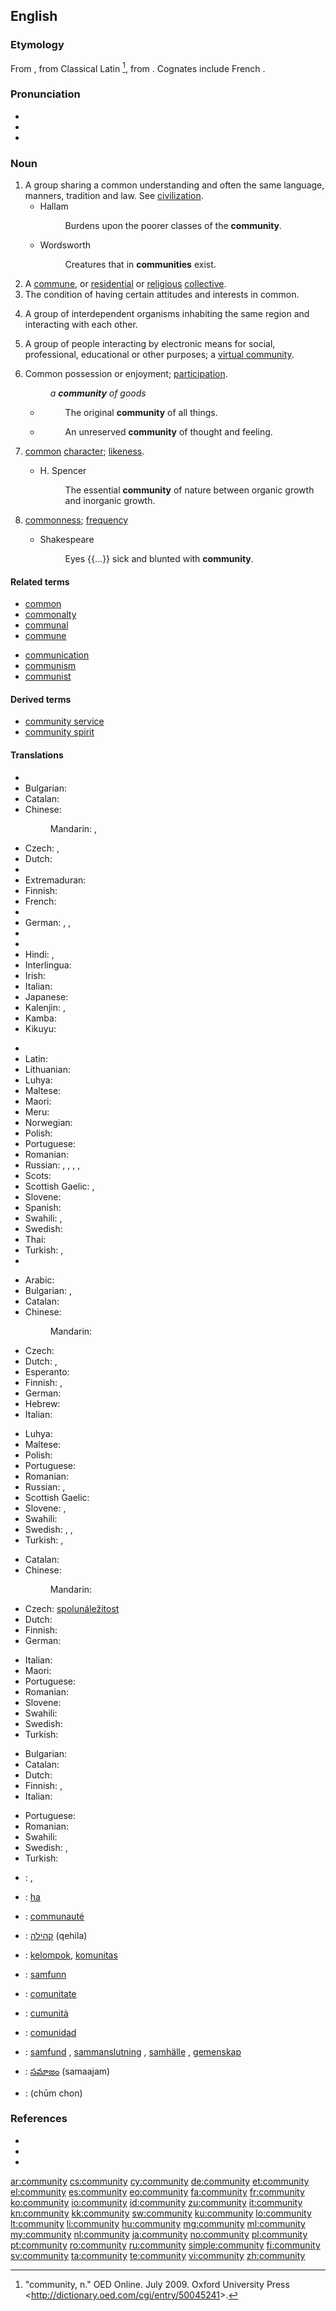 {{wikipedia|dab=community (disambiguation)|community}}
==English==

===Etymology===
From {{etyl|fro}} {{term|lang=fro|communité}}, from Classical Latin {{term|lang=la|communitas}}<ref>"community, n." OED Online. July 2009. Oxford University Press <http://dictionary.oed.com/cgi/entry/50045241>.</ref>, from {{term|lang=la|communis|commūnis|common}}. Cognates include French {{term|communauté}}.

===Pronunciation===
* {{IPA|/k(ə)ˈmjunəti/|/k(ə)ˈmjunəɾi/}}
* {{audio|en-us-community.ogg|Audio (US)}}
* {{audio|en-ca-community.ogg|Audio (CA)}}

===Noun===
{{wikipedia}}
{{en-noun|communit|ies}}

# A group sharing a common understanding and often the same language, manners, tradition and law. See [[civilization]].
#* Hallam
#*: Burdens upon the poorer classes of the '''community'''.
#* Wordsworth
#*: Creatures that in '''communities''' exist.
# A [[commune]], or [[residential]] or [[religious]] [[collective]].
# The condition of having certain attitudes and interests in common.
# {{ecology}} A group of interdependent organisms inhabiting the same region and interacting with each other.
# {{internet}} A group of people interacting by electronic means for social, professional, educational or other purposes; a [[virtual community]].
# {{obsolete}} Common possession or enjoyment; [[participation]].
#: ''a '''community''' of goods''
#* {{w|John Locke}}
#*: The original '''community''' of all things.
#* {{w|Washington Irving}}
#*: An unreserved '''community''' of thought and feeling.
# {{obsolete}} [[common]] [[character]]; [[likeness]].
#* H. Spencer
#*: The essential '''community''' of nature between organic growth and inorganic growth.
# {{obsolete}} [[commonness]]; [[frequency]]
#* Shakespeare
#*: Eyes {{...}} sick and blunted with '''community'''.

====Related terms====
{{rel-top}}
* [[common]]
* [[commonalty]]
* [[communal]]
* [[commune]]
{{rel-mid}}
* [[communication]]
* [[communism]]
* [[communist]]
{{rel-bottom}}

====Derived terms====
* [[community service]]
* [[community spirit]]

====Translations====
{{trans-top|group of people sharing a common understanding}}
* {{trreq|Arabic}}
* Bulgarian: {{t+|bg|общество|n|tr=óbštestvo}}
* Catalan: {{t+|ca|comunitat|f}}
* Chinese:
*: Mandarin: {{t|cmn|社團|sc=Hani}}, {{t|cmn|社团|tr=shètuán|sc=Hani}}
* Czech: {{t+|cs|společenství|n}}, {{t-|cs|komunita|f}}
* Dutch: {{t+|nl|gemeenschap|f}}
* {{trreq|Esperanto}}
* Extremaduran: {{tø|ext|comuniá|f}}
* Finnish: {{t+|fi|yhteisö}}
* French: {{t+|fr|communauté|f}}
* {{trreq|Georgian}}
* German: {{t+|de|Gemeinschaft|f}}, {{t+|de|Gesellschaft|f}}, {{t-|de|Community|f}} {{qualifier|internet}}
* {{trreq|Greek}}
* {{trreq|Hebrew}}
* Hindi: {{t-|hi|समुदाय|sc=Deva}}, {{t-|hi|समाज|sc=Deva}}
* Interlingua: {{t-|ia|communitate}}
* Irish: {{t-|ga|cumann|m}}
* Italian: {{t-|it|comunità|f}}
* Japanese: {{t-|ja|コミュニティ|tr=komyuniti|sc=Jpan}}
* Kalenjin: {{tø|kln|jamii}},  {{tø|kln|jamii}}
* Kamba: {{tø|kam|njamii}}
* Kikuyu: {{tø|ki|ado}}
{{trans-mid}}
* {{trreq|Korean}}
* Latin: {{t-|la|communitas|f}}
* Lithuanian: {{t+|lt|bendruomenė|f}}
* Luhya: {{tø|luy|ejamii}}
* Maltese: {{t-|mt|komunità|f}}
* Maori: {{t-|mi|hapori}}
* Meru: {{tø|mer|banto}}
* Norwegian: {{t-|no|samfunn|n}}
* Polish: {{t+|pl|społeczność|f}}
* Portuguese: {{t+|pt|comunidade|f}}
* Romanian: {{t+|ro|comunitate|f}}
* Russian: {{t+|ru|сообщество|n|tr=soóbščestvo}}, {{t+|ru|общество|n|tr=óbščestvo}}, {{t+|ru|община|f|tr=obščína|sc=Cyrl}}, {{t+|ru|коммуна|f|tr=kommúna|sc=Cyrl}}, {{qualifier|neologism or slang}} {{t-|ru|комьюнити|f|tr=kom'júniti|sc=Cyrl}} {{indeclinable}}
* Scots: {{tø|sco|commonty}}
* Scottish Gaelic: {{t-|gd|poball|m}}, {{t-|gd|coimhearsnachd|f}}
* Slovene: {{t+|sl|skupnost|f}}
* Spanish: {{t+|es|comunidad|f}}
* Swahili: {{t+|sw|jamii}},  {{t+|sw|jamaa}}
* Swedish: {{t+|sv|samhälle|n}}
* Thai: {{t-|th|ประชาคม|tr=bpràchaa kom|sc=Thai}}
* Turkish: {{t+|tr|cemiyet}}, {{qualifier|legal}} {{t+|tr|toplum}}
* {{trreq|Vietnamese}}
{{trans-bottom}}

{{trans-top|commune or residential/religious collective}}
* Arabic: {{t-|ar|ملّة|tr=milla}}
* Bulgarian: {{t+|bg|колония|f}},  {{t-|bg|комуна}}
* Catalan: {{t+|ca|comunitat|f}}
* Chinese:
*: Mandarin: {{t|cmn|社群|tr=shèqún|sc=Hani}}
* Czech: {{t-|cs|komunita|f}}
* Dutch: {{t+|nl|commune}}, {{t+|nl|gemeenschap|f}}
* Esperanto: {{t-|eo|komunumo}}
* Finnish: {{t+|fi|yhteisö}}, {{t+|fi|kommuuni}}
* German: {{t+|de|Gemeinde|f}}
* Hebrew: {{t-|he|קהילה|f}}
* Italian: {{t-|it|comunità|f}}
{{trans-mid}}
* Luhya: {{tø|luy|jamii}}
* Maltese: {{t-|mt|komunità|f}}
* Polish: {{t+|pl|wspólnota|f}}
* Portuguese: {{t+|pt|comunidade|f}}
* Romanian: {{t+|ro|comunitate|f}}
* Russian: {{t+|ru|сообщество|n|tr=soóbščestvo}}, {{t+|ru|коммуна|f|tr=kommúna|sc=Cyrl}}
* Scottish Gaelic: {{t-|gd|coimhearsnachd|f}}
* Slovene: {{t+|sl|skupnost|f}}, {{t+|sl|komuna|f}}
* Swahili: {{t+|sw|jamii}}
* Swedish: {{t+|sv|samfund|n}}, {{t+|sv|kollektiv|n}}, {{t-|sv|bostadskollektiv|n}}
* Turkish: {{t+|tr|cemaat}}, {{t+|tr|ümmet}}
{{trans-bottom}}

{{trans-top|condition of having certain attitudes and interests in common}}
* Catalan: {{t+|ca|comunitat|f}}
* Chinese:
*: Mandarin: {{t|cmn|社群|tr=shèqún|sc=Hani}}
* Czech: [[spolunáležitost]] {{f}}
* Dutch: {{t+|nl|gemeenschap|f}}
* Finnish: {{t+|fi|yhteisöllisyys}}
* German: {{t+|de|Gemeinschaft|f}}
{{trans-mid}}
* Italian: {{t-|it|comunanza|f}}
* Maori: {{t-|mi|hapori}}
* Portuguese: {{t+|pt|comunidade|f}}
* Romanian: {{t+|ro|comunitate|f}}
* Slovene: {{t+|sl|skupnost|f}}
* Swahili: {{t+|sw|jamii}}
* Swedish: {{t+|sv|gemenskap|c}}
* Turkish: {{t+|tr|topluluk}}
{{trans-bottom}}

{{trans-top|{{ecology}}: group of interdependent organisms}}
* Bulgarian: {{t+|bg|колония}}
* Catalan: {{t+|ca|comunitat|f}}
* Dutch: {{t+|nl|gemeenschap|f}}
* Finnish: {{t+|fi|yhdyskunta}}, {{t+|fi|eliöyhteisö}}
* Italian: {{t-|it|comunità|f}}
{{trans-mid}}
* Portuguese: {{t+|pt|comunidade|f}}
* Romanian: {{t+|ro|comunitate|f}}
* Swahili: {{t+|sw|jamii}}
* Swedish: {{t+|sv|samhälle|n}}, {{t-|sv|organismsamhälle|n}}
* Turkish: {{t+|tr|topluluk}}
{{trans-bottom}}

{{checktrans-top}}
* {{ttbc|ar}}: {{Arab|[[جماعة]]}} {{f}}, {{Arab|[[جالية]]}} {{f}}
* {{ttbc|ee}}: [[ha]]
* {{ttbc|fr}}: [[communauté]] {{f}}
* {{ttbc|he}}: [[קהילה]] (qehila) {{f}}
* {{ttbc|id}}: [[kelompok]], [[komunitas]]
* {{ttbc|no}}: [[samfunn]] {{n}}
{{trans-mid}}
* {{ttbc|ro}}: [[comunitate]] {{f}}
* {{ttbc|scn}}: [[cumunità]] {{f}}
* {{ttbc|es}}: [[comunidad]] {{f}}
* {{ttbc|sv}}: [[samfund]] {{c}}, [[sammanslutning]] {{c}}, [[samhälle]] {{c}}, [[gemenskap]] {{c}}
* {{ttbc|te}}: [[సమాజం]] (samaajam)
* {{ttbc|th}}: {{Thai|[[ชุมชน]]}} (chūm chon)
{{trans-bottom}}

===References===
<references/>
* {{R:Webster 1913}}
* {{R:Century 1911}}
* {{R:OneLook}}

[[ar:community]]
[[cs:community]]
[[cy:community]]
[[de:community]]
[[et:community]]
[[el:community]]
[[es:community]]
[[eo:community]]
[[fa:community]]
[[fr:community]]
[[ko:community]]
[[io:community]]
[[id:community]]
[[zu:community]]
[[it:community]]
[[kn:community]]
[[kk:community]]
[[sw:community]]
[[ku:community]]
[[lo:community]]
[[lt:community]]
[[li:community]]
[[hu:community]]
[[mg:community]]
[[ml:community]]
[[my:community]]
[[nl:community]]
[[ja:community]]
[[no:community]]
[[pl:community]]
[[pt:community]]
[[ro:community]]
[[ru:community]]
[[simple:community]]
[[fi:community]]
[[sv:community]]
[[ta:community]]
[[te:community]]
[[vi:community]]
[[zh:community]]